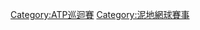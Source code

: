 {{Commonscat|Monte-Carlo masters}}

[[Category:ATP巡迴賽|Category:ATP巡迴賽]]
[[Category:泥地網球賽事|Category:泥地網球賽事]]